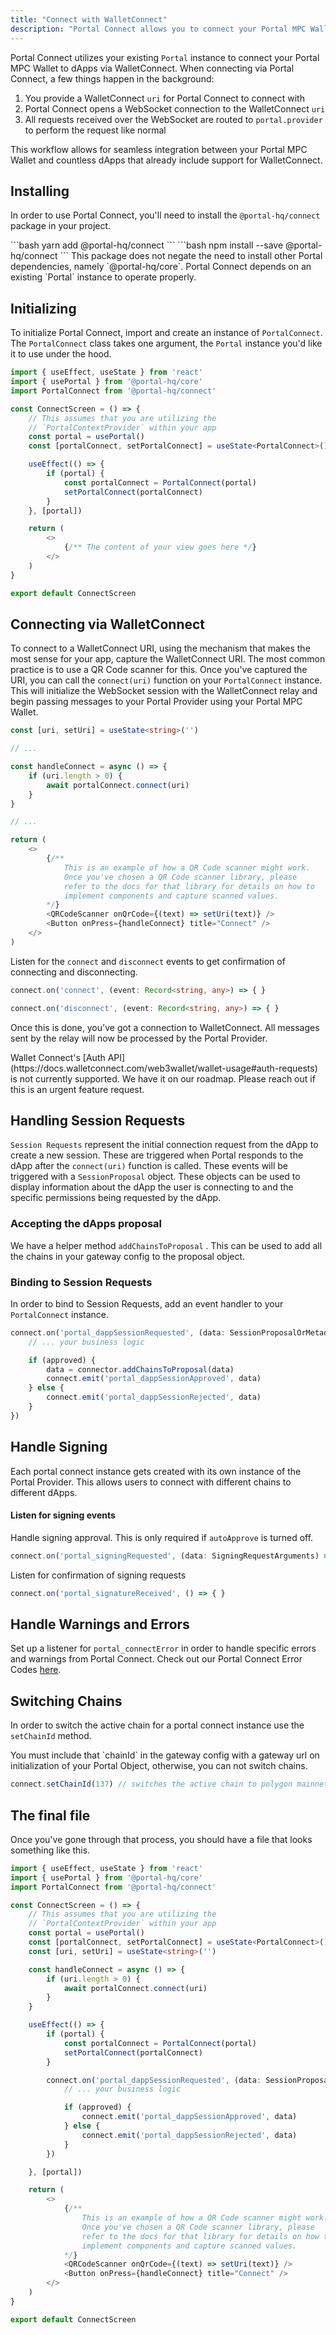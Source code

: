 ```yaml
---
title: "Connect with WalletConnect"
description: "Portal Connect allows you to connect your Portal MPC Wallet to any dApp that supports WalletConnect without extra dependency bloat."
---
```


Portal Connect utilizes your existing `Portal` instance to connect your Portal MPC Wallet to dApps via WalletConnect. When connecting via Portal Connect, a few things happen in the background:

1. You provide a WalletConnect `uri` for Portal Connect to connect with
2. Portal Connect opens a WebSocket connection to the WalletConnect `uri`
3. All requests received over the WebSocket are routed to `portal.provider` to perform the request like normal

This workflow allows for seamless integration between your Portal MPC Wallet and countless dApps that already include support for WalletConnect.

## Installing

In order to use Portal Connect, you'll need to install the `@portal-hq/connect` package in your project.

<Tabs>
<Tab title="yarn">
```bash
yarn add @portal-hq/connect
```
</Tab>

<Tab title="npm">
```bash
npm install --save @portal-hq/connect
```
</Tab>
</Tabs>

<Note>
This package does not negate the need to install other Portal dependencies, namely `@portal-hq/core`. Portal Connect depends on an existing `Portal` instance to operate properly.
</Note>

## Initializing

To initialize Portal Connect, import and create an instance of `PortalConnect`. The `PortalConnect` class takes one argument, the `Portal` instance you'd like it to use under the hood.

```typescript
import { useEffect, useState } from 'react'
import { usePortal } from '@portal-hq/core'
import PortalConnect from '@portal-hq/connect'

const ConnectScreen = () => {
    // This assumes that you are utilizing the
    // `PortalContextProvider` within your app
    const portal = usePortal()
    const [portalConnect, setPortalConnect] = useState<PortalConnect>()

    useEffect(() => {
        if (portal) {
            const portalConnect = PortalConnect(portal)
            setPortalConnect(portalConnect)
        }
    }, [portal])

    return (
        <>
            {/** The content of your view goes here */}
        </>
    )
}

export default ConnectScreen
```

## Connecting via WalletConnect

To connect to a WalletConnect URI, using the mechanism that makes the most sense for your app, capture the WalletConnect URI. The most common practice is to use a QR Code scanner for this. Once you've captured the URI, you can call the `connect(uri)` function on your `PortalConnect` instance. This will initialize the WebSocket session with the WalletConnect relay and begin passing messages to your Portal Provider using your Portal MPC Wallet.

```typescript
const [uri, setUri] = useState<string>('')

// ...

const handleConnect = async () => {
    if (uri.length > 0) {
        await portalConnect.connect(uri)
    }
}

// ...

return (
    <>
        {/**
            This is an example of how a QR Code scanner might work.
            Once you've chosen a QR Code scanner library, please
            refer to the docs for that library for details on how to
            implement components and capture scanned values.
        */}
        <QRCodeScanner onQrCode={(text) => setUri(text)} />
        <Button onPress={handleConnect} title="Connect" />
    </>
)
```

Listen for the `connect` and `disconnect` events to get confirmation of connecting and disconnecting.

```typescript
connect.on('connect', (event: Record<string, any>) => { }

connect.on('disconnect', (event: Record<string, any>) => { }
```

Once this is done, you've got a connection to WalletConnect. All messages sent by the relay will now be processed by the Portal Provider.

<Note>
Wallet Connect's [Auth API](https://docs.walletconnect.com/web3wallet/wallet-usage#auth-requests) is not currently supported. We have it on our roadmap. Please reach out if this is an urgent feature request.
</Note>

## Handling Session Requests

`Session Requests` represent the initial connection request from the dApp to create a new session. These are triggered when Portal responds to the dApp after the `connect(uri)` function is called. These events will be triggered with a `SessionProposal` object. These objects can be used to display information about the dApp the user is connecting to and the specific permissions being requested by the dApp.

### Accepting the dApps proposal

We have a helper method `addChainsToProposal` . This can be used to add all the chains in your gateway config to the proposal object.

### Binding to Session Requests

In order to bind to Session Requests, add an event handler to your `PortalConnect` instance.

```typescript
connect.on('portal_dappSessionRequested', (data: SessionProposalOrMetadata) => {
    // ... your business logic

    if (approved) {
        data = connector.addChainsToProposal(data)
        connect.emit('portal_dappSessionApproved', data)
    } else {
        connect.emit('portal_dappSessionRejected', data)
    }
})
```

## Handle Signing

Each portal connect instance gets created with its own instance of the Portal Provider. This allows users to connect with different chains to different dApps.

#### Listen for signing events

Handle signing approval. This is only required if `autoApprove` is turned off.

```typescript
connect.on('portal_signingRequested', (data: SigningRequestArguments) => { }

```

Listen for confirmation of signing requests

```typescript
connect.on('portal_signatureReceived', () => { }
```

## Handle Warnings and Errors

Set up a listener for `portal_connectError` in order to handle specific errors and warnings from Portal Connect. Check out our Portal Connect Error Codes [here](../../resources/error-codes/legacy-documentation/portal-connect-errors.md).

## Switching Chains

In order to switch the active chain for a portal connect instance use the `setChainId` method.

<Warning>
You must include that `chainId` in the gateway config with a gateway url on initialization of your Portal Object, otherwise, you can not switch chains.
</Warning>

```typescript
connect.setChainId(137) // switches the active chain to polygon mainnet
```

## The final file

Once you've gone through that process, you should have a file that looks something like this.

```typescript
import { useEffect, useState } from 'react'
import { usePortal } from '@portal-hq/core'
import PortalConnect from '@portal-hq/connect'

const ConnectScreen = () => {
    // This assumes that you are utilizing the
    // `PortalContextProvider` within your app
    const portal = usePortal()
    const [portalConnect, setPortalConnect] = useState<PortalConnect>()
    const [uri, setUri] = useState<string>('')

    const handleConnect = async () => {
        if (uri.length > 0) {
            await portalConnect.connect(uri)
        }
    }

    useEffect(() => {
        if (portal) {
            const portalConnect = PortalConnect(portal)
            setPortalConnect(portalConnect)
        }

        connect.on('portal_dappSessionRequested', (data: SessionProposalOrMetadata) => {
            // ... your business logic

            if (approved) {
                connect.emit('portal_dappSessionApproved', data)
            } else {
                connect.emit('portal_dappSessionRejected', data)
            }
        })

    }, [portal])

    return (
        <>
            {/**
                This is an example of how a QR Code scanner might work.
                Once you've chosen a QR Code scanner library, please
                refer to the docs for that library for details on how to
                implement components and capture scanned values.
            */}
            <QRCodeScanner onQrCode={(text) => setUri(text)} />
            <Button onPress={handleConnect} title="Connect" />
        </>
    )
}

export default ConnectScreen
```
